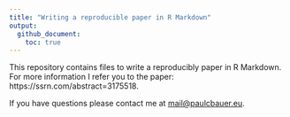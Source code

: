 ```yaml
---
title: "Writing a reproducible paper in R Markdown"
output:
  github_document:
    toc: true
---
```


This repository contains files to write a reproducibly paper in R Markdown. For more information I refer you to the paper: https://ssrn.com/abstract=3175518.

If you have questions please contact me at [mail@paulcbauer.eu](mail@paulcbauer.eu).

